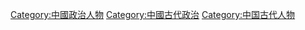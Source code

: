 [[Category:中國政治人物|Category:中國政治人物]]
[[Category:中國古代政治|Category:中國古代政治]]
[[Category:中国古代人物|Category:中国古代人物]]